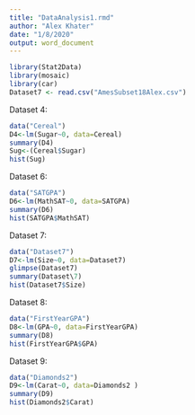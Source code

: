 ```yaml
---
title: "DataAnalysis1.rmd"
author: "Alex Khater"
date: "1/8/2020"
output: word_document
---
```

```r
library(Stat2Data)
library(mosaic)
library(car)
Dataset7 <- read.csv("AmesSubset18Alex.csv")
```

Dataset 4:
```r
data("Cereal")
D4<-lm(Sugar~0, data=Cereal)
summary(D4)
Sug<-(Cereal$Sugar)
hist(Sug)

```

Dataset 6:
```r
data("SATGPA")
D6<-lm(MathSAT~0, data=SATGPA)
summary(D6)
hist(SATGPA$MathSAT)
```

Dataset 7:
```r
data("Dataset7")
D7<-lm(Size~0, data=Dataset7)
glimpse(Dataset7)
summary(Dataset\7)
hist(Dataset7$Size)
```
Dataset 8:
```r
data("FirstYearGPA")
D8<-lm(GPA~0, data=FirstYearGPA)
summary(D8)
hist(FirstYearGPA$GPA)
```
Dataset 9:
```r
data("Diamonds2")
D9<-lm(Carat~0, data=Diamonds2 )
summary(D9)
hist(Diamonds2$Carat)
```
